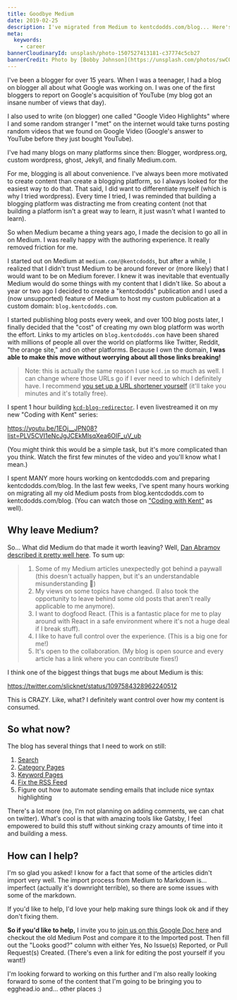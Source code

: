 ```yaml
---
title: Goodbye Medium
date: 2019-02-25
description: I've migrated from Medium to kentcdodds.com/blog... Here's why
meta:
  keywords:
    - career
bannerCloudinaryId: unsplash/photo-1507527413181-c37774c5cb27
bannerCredit: Photo by [Bobby Johnson](https://unsplash.com/photos/swCOXlxmr5U)
---
```


I've been a blogger for over 15 years. When I was a teenager, I had a blog on
blogger all about what Google was working on. I was one of the first bloggers to
report on Google's acquisition of YouTube (my blog got an insane number of views
that day).

I also used to write (on blogger) one called "Google Video Highlights" where I
and some random stranger I "met" on the internet would take turns posting random
videos that we found on Google Video (Google's answer to YouTube before they
just bought YouTube).

I've had many blogs on many platforms since then: Blogger, wordpress.org, custom
wordpress, ghost, Jekyll, and finally Medium.com.

For me, blogging is all about convenience. I've always been more motivated to
create content than create a blogging platform, so I always looked for the
easiest way to do that. That said, I did want to differentiate myself (which is
why I tried wordpress). Every time I tried, I was reminded that building a
blogging platform was distracting me from creating content (not that building a
platform isn't a great way to learn, it just wasn't what I wanted to learn).

So when Medium became a thing years ago, I made the decision to go all in on
Medium. I was really happy with the authoring experience. It really removed
friction for me.

I started out on Medium at `medium.com/@kentcdodds`, but after a while, I
realized that I didn't trust Medium to be around forever or (more likely) that I
would want to be on Medium forever. I knew it was inevitable that eventually
Medium would do some things with my content that I didn't like. So about a year
or two ago I decided to create a "kentcdodds" publication and I used a (now
unsupported) feature of Medium to host my custom publication at a custom domain:
`blog.kentcdodds.com`.

I started publishing blog posts every week, and over 100 blog posts later, I
finally decided that the "cost" of creating my own blog platform was worth the
effort. Links to my articles on `blog.kentcdodds.com` have been shared with
millions of people all over the world on platforms like Twitter, Reddit, "the
orange site," and on other platforms. Because I own the domain, **I was able to
make this move without worrying about all those links breaking!**

> Note: this is actually the same reason I use `kcd.im` so much as well. I can
> change where those URLs go if I ever need to which I definitely have. I
> recommend
> [you set up a URL shortener yourself](https://youtu.be/HL6paXyx6hM?index=40&list=PLV5CVI1eNcJgCrPH_e6d57KRUTiDZgs0u)
> (it'll take you minutes and it's totally free).

I spent 1 hour building
[`kcd-blog-redirector`](https://github.com/kentcdodds/kcd-blog-redirector). I
even livestreamed it on my new "Coding with Kent" series:

https://youtu.be/1EOj__JPN08?list=PLV5CVI1eNcJgJCEkMlsqXea6OIF_uV_ub

(You might think this would be a simple task, but it's more complicated than you
think. Watch the first few minutes of the video and you'll know what I mean.)

I spent MANY more hours working on kentcdodds.com and preparing
kentcdodds.com/blog. In the last few weeks, I've spent many hours working on
migrating all my old Medium posts from blog.kentcdodds.com to
kentcdodds.com/blog. (You can watch those on
["Coding with Kent"](https://kcd.im/coding) as well).

## Why leave Medium?

So... What did Medium do that made it worth leaving? Well,
[Dan Abramov described it pretty well here](https://medium.com/@dan_abramov/why-my-new-blog-isnt-on-medium-3b280282fbae).
To sum up:

> 1. Some of my Medium articles unexpectedly got behind a paywall (this doesn't
>    actually happen, but it's an understandable misunderstanding 🤔)
> 2. My views on some topics have changed. (I also took the opportunity to leave
>    behind some old posts that aren't really applicable to me anymore).
> 3. I want to dogfood React. (This is a fantastic place for me to play around
>    with React in a safe environment where it's not a huge deal if I break
>    stuff).
> 4. I like to have full control over the experience. (This is a big one for
>    me!)
> 5. It's open to the collaboration. (My blog is open source and every article
>    has a link where you can contribute fixes!)

I think one of the biggest things that bugs me about Medium is this:

https://twitter.com/slicknet/status/1097584328962240512

This is CRAZY. Like, what? I definitely want control over how my content is
consumed.

## So what now?

The blog has several things that I need to work on still:

1. [Search](https://github.com/kentcdodds/kentcdodds.com/issues/48)
2. [Category Pages](https://github.com/kentcdodds/kentcdodds.com/issues/49)
3. [Keyword Pages](https://github.com/kentcdodds/kentcdodds.com/issues/50)
4. [Fix the RSS Feed](https://github.com/kentcdodds/kentcdodds.com/issues/51)
5. Figure out how to automate sending emails that include nice syntax
   highlighting

There's a lot more (no, I'm not planning on adding comments, we can chat on
twitter). What's cool is that with amazing tools like Gatsby, I feel empowered
to build this stuff without sinking crazy amounts of time into it and building a
mess.

## How can I help?

I'm so glad you asked! I know for a fact that some of the articles didn't import
very well. The import process from Medium to Markdown is... imperfect (actually
it's downright terrible), so there are some issues with some of the markdown.

If you'd like to help, I'd love your help making sure things look ok and if they
don't fixing them.

**So if you'd like to help,** I invite you to
[join us on this Google Doc here](https://docs.google.com/spreadsheets/d/1Fro-0x305nDsnoYuhid4qJRgcDb1a7-uXTvAU6EEa3U/edit?usp=sharing)
and checkout the old Medium Post and compare it to the Imported post. Then fill
out the "Looks good?" column with either Yes, No Issue(s) Reported, or Pull
Request(s) Created. (There's even a link for editing the post yourself if you
want!)

I'm looking forward to working on this further and I'm also really looking
forward to some of the content that I'm going to be bringing you to egghead.io
and... other places :)
